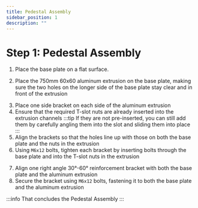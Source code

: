 ```yaml
---
title: Pedestal Assembly
sidebar_position: 1
description: ""
---
```



# Step 1: Pedestal Assembly

1. Place the base plate on a flat surface.
<AssemblyGuideImage src="pedestal/base-plate.png" alt="base" width="80%" />

2. Place the 750mm 60x60 aluminum extrusion on the base plate, making sure the two holes on the longer side of the base plate stay clear and in front of the extrusion
<AssemblyGuideImage src="pedestal/extrusion.png" alt="extrusion" width="20%" />

3. Place one side bracket on each side of the aluminum extrusion
4. Ensure that the required T-slot nuts are already inserted into the extrusion channels
:::tip
If they are not pre-inserted, you can still add them by carefully angling them into the slot and sliding them into place
:::
5. Align the brackets so that the holes line up with those on both the base plate and the nuts in the extrusion
6. Using `M6x12` bolts, tighten each bracket by inserting bolts through the base plate and into the T-slot nuts in the extrusion
<AssemblyGuideImage src="pedestal/side-brackets.png" alt="side" width="80%" />

7. Align one right angle 30°-60° reinforcement bracket with both the base plate and the aluminum extrusion
8. Secure the bracket using `M6x12` bolts, fastening it to both the base plate and the aluminum extrusion
<AssemblyGuideImage src="pedestal/reinforcement.png" alt="reinforcement" width="80%" />

:::info
That concludes the Pedestal Assembly
:::
